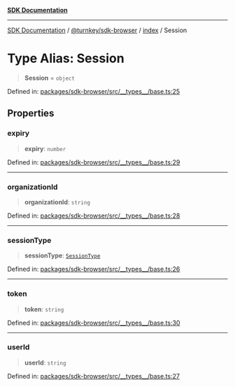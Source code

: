 [**SDK Documentation**](../../../../README.mdx)

***

[SDK Documentation](../../../../packages.mdx) / [@turnkey/sdk-browser](../../README.mdx) / [index](../README.mdx) / Session

# Type Alias: Session

> **Session** = `object`

Defined in: [packages/sdk-browser/src/\_\_types\_\_/base.ts:25](https://github.com/tkhq/sdk/blob/3a88af7d1d927c6022706911d6af0f92f1440e00/packages/sdk-browser/src/__types__/base.ts#L25)

## Properties

### expiry

> **expiry**: `number`

Defined in: [packages/sdk-browser/src/\_\_types\_\_/base.ts:29](https://github.com/tkhq/sdk/blob/3a88af7d1d927c6022706911d6af0f92f1440e00/packages/sdk-browser/src/__types__/base.ts#L29)

***

### organizationId

> **organizationId**: `string`

Defined in: [packages/sdk-browser/src/\_\_types\_\_/base.ts:28](https://github.com/tkhq/sdk/blob/3a88af7d1d927c6022706911d6af0f92f1440e00/packages/sdk-browser/src/__types__/base.ts#L28)

***

### sessionType

> **sessionType**: [`SessionType`](../enumerations/SessionType.mdx)

Defined in: [packages/sdk-browser/src/\_\_types\_\_/base.ts:26](https://github.com/tkhq/sdk/blob/3a88af7d1d927c6022706911d6af0f92f1440e00/packages/sdk-browser/src/__types__/base.ts#L26)

***

### token

> **token**: `string`

Defined in: [packages/sdk-browser/src/\_\_types\_\_/base.ts:30](https://github.com/tkhq/sdk/blob/3a88af7d1d927c6022706911d6af0f92f1440e00/packages/sdk-browser/src/__types__/base.ts#L30)

***

### userId

> **userId**: `string`

Defined in: [packages/sdk-browser/src/\_\_types\_\_/base.ts:27](https://github.com/tkhq/sdk/blob/3a88af7d1d927c6022706911d6af0f92f1440e00/packages/sdk-browser/src/__types__/base.ts#L27)
